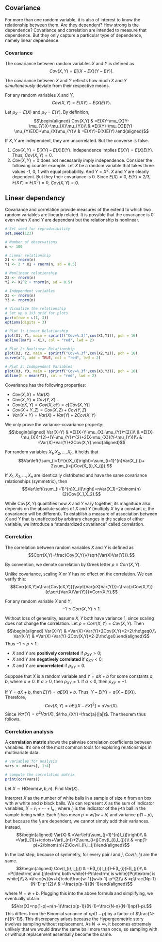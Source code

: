 ## Covariance

For more than one random variable, it is also of interest to know the
relationship between them. Are they dependent? How strong is the
dependence? Covariance and correlation are intended to measure that
dependence. But they only capture a particular type of dependence,
namely linear dependence.

::: {#def-cov}
### Covariance
The covariance between random variables $X$ and $Y$ is defined as
$$Cov(X,Y)=E[(X-EX)(Y-EY)].$$
:::

The covariance between $X$ and $Y$ reflects how much $X$ and $Y$
*simultaneously* deviate from their respective means. 

::: {#thm-cov}
For any random variables $X$ and $Y$, $$Cov(X,Y)=E(XY)-E(X)E(Y).$$
:::

::: proof
Let $\mu_{X}=E(X)$ and $\mu_{Y}=E(Y)$. By definition, $$\begin{aligned}
Cov(X,Y) & =E(XY-\mu_{X}Y-\mu_{Y}X+\mu_{X}\mu_{Y})\\
 & =E(XY)-\mu_{X}E(Y)-\mu_{Y}E(X)+\mu_{X}\mu_{Y}\\
 & =E(XY)-E(X)E(Y).\end{aligned}$$
:::

::: {#thm-indep-cov}
If $X,Y$ are independent, they are uncorrelated. But the converse is
false.
:::

::: proof
1. $Cov(X,Y)=E(XY)-E(X)E(Y)$. Independence implies $E(XY)=E(X)E(Y)$. Thus,
$Cov(X,Y)=0$. 
2. $Cov(X,Y)=0$ does not necessarily imply independence.
Consider the following counter example. Let $X$ be a random variable
that takes three values -1, 0, 1 with equal probability. And $Y=X^{2}$.
$X$ and $Y$ are clearly dependent. But they their covariance is 0.
Since $E(X)=0$, $E(Y)=2/3$, $E(XY)=E(X^{3})=0$, $Cov(X,Y)=0$.
:::

::: callout-note
## Linear dependency
Covariance and correlation provide measures of the extend to which two
random variables are linearly related. It is possible that the
covariance is $0$ even when $X$ and $Y$ are dependent but the relationship is
nonlinear.

```r
# Set seed for reproducibility
set.seed(123)

# Number of observations
n <- 100

# Linear relationship
X1 <- rnorm(n)
Y1 <- 2 * X1 + rnorm(n, sd = 0.5)

# Nonlinear relationship
X2 <- rnorm(n)
Y2 <- X2^2 + rnorm(n, sd = 0.5)

# Independent variables
X3 <- rnorm(n)
Y3 <- rnorm(n)

# Visualize the relationship
# Set up a 1x3 grid for plots
par(mfrow = c(1, 3))
options(digits = 3)

# Plot 1: Linear Relationship
plot(X1, Y1, main = sprintf("Cov=%.3f",cov(X1,Y1)), pch = 16)
abline(lm(Y1 ~ X1), col = "red", lwd = 2)

# Plot 2: Nonlinear Relationship
plot(X2, Y2, main = sprintf("Cov=%.3f",cov(X2,Y2)), pch = 16)
curve(x^2, add = TRUE, col = "red", lwd = 2)

# Plot 3: Independent Variables
plot(X3, Y3, main = sprintf("Cov=%.3f",cov(X3,Y3)), pch = 16)
abline(h = mean(Y3), col = "red", lwd = 2)
```
:::

::: {#prp-cov}
Covariance has the following properties:

-   $Cov(X,X)=Var(X)$
-   $Cov(X,Y)=Cov(Y,X)$
-   $Cov(cX,Y)=Cov(X,cY)=c\left[Cov(X,Y)\right]$
-   $Cov(X+Y,Z)=Cov(X,Z)+Cov(Y,Z)$
-   $Var(X+Y)=Var(X)+Var(Y)+2Cov(X,Y)$

:::

::: proof
We only prove the variance-covariance property: $$\begin{aligned}
Var(X+Y) & =E[(X+Y-\mu_{X}-\mu_{Y})^{2}]\\
 & =E[(X-\mu_{X})^{2}+(Y-\mu_{Y})^{2}+2(X-\mu_{X})(Y-\mu_{Y})]\\
 & =Var(X)+Var(Y)+2Cov(X,Y).\end{aligned}$$
:::

::: {#thm-var-cov}
For random variables $X_1,X_2,\dots,X_n$, it holds that
$$Var\left(\sum_{i=1}^{n}X_{i}\right)=\sum_{i=1}^{n}Var(X_{i})+
2\sum_{i<j}Cov(X_{i},X_{j}).$$

If $X_1,X_2,\dots,X_n$ are identically distributed and have the same
covariance relationships (symmetric), then
$$Var\left(\sum_{i=1}^{n}X_{i}\right)=nVar(X_1)+2\binom{n}{2}Cov(X_1,X_2).$$
:::


While $\text{Cov}(X,Y)$ quantifies how $X$ and $Y$ vary together, its
magnitude also depends on the absolute scales of $X$ and $Y$ (multiply
$X$ by a constant $c$, the covariance will be different). To establish a
measure of association between $X$ and $Y$ that is unaffected by
arbitrary changes in the scales of either variable, we introduce a
"standardized covariance" called correlation.

::: {#def-corr}
### Correlation
The correlation between random variables $X$ and $Y$ is defined as
$$Corr(X,Y)=\frac{Cov(X,Y)}{\sqrt{Var(X)Var(Y)}}.$$
:::

By convention, we denote correlation by Greek letter $\rho\equiv Corr(X,Y)$.

Unlike covariance, scaling $X$ or $Y$ has no effect on the correlation.
We can verify this:
$$Corr(cX,Y)=\frac{Cov(cX,Y)}{\sqrt{Var(cX)Var(Y)}}=\frac{cCov(X,Y)}{c\sqrt{Var(X)Var(Y)}}=Corr(X,Y).$$

::: {#thm-corr}
For any random variable $X$ and $Y$, $$-1\leq Corr(X,Y)\leq1.$$
:::

::: proof
Without loss of generality, assume $X,Y$ both have variance 1, since
scaling does not change the correlation. Let $\rho=Corr(X,Y)=Cov(X,Y)$.
Then $$\begin{aligned}
Var(X+Y) & =Var(X)+Var(Y)+2Cov(X,Y)=2+2\rho\geq0,\\
Var(X-Y) & =Var(X)+Var(Y)-2Cov(X,Y)=2-2\rho\ge0.\end{aligned}$$ Thus
$-1\leq\rho\leq1$.
:::

-   $X$ and $Y$ are **positively correlated** if $\rho_{XY}>0$;
-   $X$ and $Y$ are **negatively correlated** if $\rho_{XY}<0$;
-   $X$ and $Y$ are **uncorrelated** if $\rho_{XY}=0$.

::: {#thm-corrlin}
Suppose that $X$ is a random variable and $Y=aX+b$ for some constants
$a,b$, where $a\neq0$. If $a>0$, then $\rho_{XY}=1$. If $a<0$, then
$\rho_{XY}=-1$.
:::

::: proof
If $Y=aX+b$, then $E(Y)=aE(X)+b$. Thus, $Y-E(Y)=a(X-E(X))$. Therefore,
$$Cov(X,Y)=aE[(X-EX)^{2}]=aVar(X).$$ Since $Var(Y)=a^{2}Var(X)$,
$\rho_{XY}=\frac{a}{|a|}$. The theorem thus follows.
:::

::: callout-note
### Correlation analysis
A **correlation matrix** shows the pairwise correlation coefficients between variables.
It’s one of the most common tools for exploring relationships in multivariate data.

```r
# variables for analysis
vars <- mtcars[, 1:4]

# compute the correlation matrix
print(cor(vars))
```
:::

::: {#exm-4.16}
Let $X\sim \text{HGeom}(w,b,n)$. Find $Var(X)$.
:::

::: solution
Interpret $X$ as the number of white balls in a sample of size $n$ from
an box with $w$ white and $b$ black balls. We can represent $X$ as the
sum of indicator variables, $X=I_{1}+\cdots+I_{n}$ , where $I_{j}$ is
the indicator of the $j$-th ball in the sample being white. Each $I_{j}$
has mean $p=w/(w+b)$ and variance $p(1-p)$, but because the $I_{j}$ are
dependent, we cannot simply add their variances. Instead,
$$\begin{aligned}
Var(X) & =Var\left(\sum_{j=1}^{n}I_{j}\right)\\
 & =Var(I_{1})+\cdots+Var(I_{n})+2\sum_{i<j}Cov(I_{i},I_{j})\\
 & =np(1-p)+2\binom{n}{2}Cov(I_{i},I_{j})\end{aligned}$$

In the last step, because of symmetry, for every pair $i$ and $j$,
$Cov(I_{i},I_{j})$ are the same. $$\begin{aligned}
Cov(I_{i},I_{j}) & =E(I_{i}I_{j})-E(I_{i})E(I_{j})\\
 & =P(i\textrm{ and }j\textrm{ both white})-P(i\textrm{ is white})P(j\textrm{ is white})\\
 & =\frac{w}{w+b}\cdot\frac{w-1}{w+b-1}-p^{2}\\
 & =p\frac{Np-1}{N-1}-p^{2}\\
 & =\frac{p(p-1)}{N-1}\end{aligned}$$

where $N=w+b$. Plugging this into the above formula and simplifying, we
eventually obtain
$$Var(X)=np(1-p)+n(n-1)\frac{p(p-1)}{N-1}=\frac{N-n}{N-1}np(1-p).$$ This
differs from the Binomial variance of $np(1-p)$ by a factor of
$\frac{N-n}{N-1}$. This discrepancy arises because the Hypergeometric
story involves sampling without replacement. As $N\to\infty$, it becomes
extremely unlikely that we would draw the same ball more than once, so
sampling with or without replacement essentially become the same.
:::
